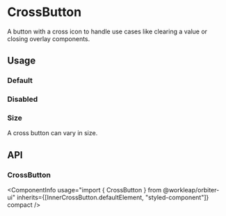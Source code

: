 
<Meta
    title="Components/CrossButton"
    id="cross-button"
/>

# CrossButton

<Tagline>A button with a cross icon to handle use cases like clearing a value or closing overlay components.</Tagline>

<ComponentInfo
    usage="import { CrossButton } from @workleap/orbiter-ui"
    ariaPath="button"
    githubPath="/packages/components/src/button/src"
/>

## Usage

### Default

<Preview>
    <Story name="default">
        <CrossButton aria-label="Clear" />
    </Story>
</Preview>

### Disabled

<Preview>
    <Story name="disabled">
        <CrossButton disabled aria-label="Clear" />
    </Story>
</Preview>

### Size

A cross button can vary in size.

<Preview>
    <Story name="size">
        <Inline alignY="center">
            <CrossButton size="xs" aria-label="Clear" />
            <CrossButton size="sm" aria-label="Clear" />
            <CrossButton aria-label="Clear" />
        </Inline>
    </Story>
</Preview>

## API

### CrossButton

<ComponentInfo
    usage="import { CrossButton } from @workleap/orbiter-ui"
    inherits={[InnerCrossButton.defaultElement, "styled-component"]}
    compact
/>

<ArgsTable of={InnerCrossButton} sort="alpha" />
